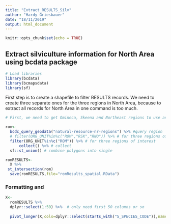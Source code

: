 ```yaml
---
title: "Extract_RESULTS_Silv"
author: "Hardy Griesbauer"
date: "18/11/2019"
output: html_document
---
```


```r
knitr::opts_chunk$set(echo = TRUE)
```

## Extract silviculture information for North Area using bcdata package
```r
# Load libraries
library(bcdata)
library(bcmapsdata)
library(sf)

```

First step is to create a shapefile to filter RESULTS records.  We need to create three separate ones for the three regions in North Area, because to extract all records for North Area in one command is too much.

```r
# First, we need to get Omineca, Skeena and Northeast regions to use as filter for bcdata

rom<-
  bcdc_query_geodata("natural-resource-nr-regions") %>% #query region
  # filter(ORG_UNIT%in%c("ROM","RSK","RNO")) %>% # for three regions of interest
  filter(ORG_UNIT%in%c("ROM")) %>% # for three regions of interest
      collect() %>% # collect
  sf::st_union() # combine polygons into single

```



```r

romRESULTS<-
  X %>% 
 st_intersection(rom)
  save(romRESULTS,file="romResults_spatial.RData")

```


### Formatting and 
```r
X<-
  romRESULTS %>% 
  dplyr::select(1:50) %>%  # only need first 50 columns or so
  
  pivot_longer(X,cols=dplyr::select(starts_with("S_SPECIES_CODE")),names_to="species",names_prefix="S_SPECIES_")


```

